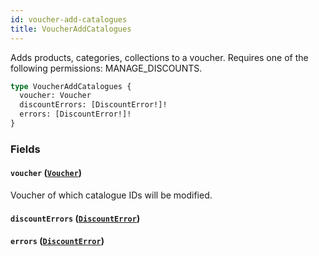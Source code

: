 ```yaml
---
id: voucher-add-catalogues
title: VoucherAddCatalogues
---
```



Adds products, categories, collections to a voucher. Requires one of the following permissions: MANAGE_DISCOUNTS.

```graphql
type VoucherAddCatalogues {
  voucher: Voucher
  discountErrors: [DiscountError!]!
  errors: [DiscountError!]!
}
```


### Fields

#### `voucher` ([`Voucher`](../../../developer/api-reference/objects/voucher))

Voucher of which catalogue IDs will be modified.


#### `discountErrors` ([`DiscountError`](../../../developer/api-reference/objects/discount-error))




#### `errors` ([`DiscountError`](../../../developer/api-reference/objects/discount-error))







